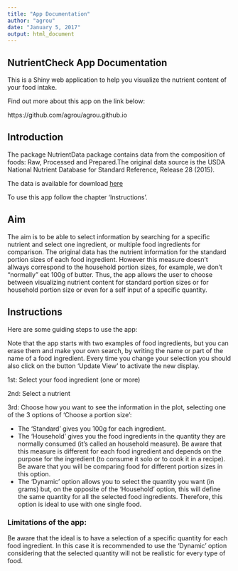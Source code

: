 ```yaml
---
title: "App Documentation"
author: "agrou"
date: "January 5, 2017"
output: html_document
---
```


## NutrientCheck App Documentation

This is a Shiny web application to help you visualize the nutrient content of your food intake.

Find out more about this app on the link below:

https://github.com/agrou/agrou.github.io


## Introduction

The package NutrientData package contains data from the composition of foods: Raw, Processed and Prepared.The original data source is the USDA National Nutrient Database for Standard Reference, Release 28 (2015).

The data is available for download [here](https://github.com/56north/NutrientData/blob/master/data/ABBREV.rda) 

To use this app follow the chapter 'Instructions'.

## Aim

The aim is to be able to select information by searching for a specific nutrient and select one ingredient, or multiple food ingredients for comparison. The original data has the nutrient information for the standard portion sizes of each food ingredient. However this measure doesn't allways correspond to the household portion sizes, for example, we don't "normally" eat 100g of butter. 
Thus, the app allows the user to choose between visualizing nutrient content for standard portion sizes or for household portion size or even for a self input of a specific quantity.

## Instructions

Here are some guiding steps to use the app:

Note that the app starts with two examples of food ingredients, but you can erase them and make your own search, by writing the name or part of the name of a food ingredient.
Every time you change your selection you should also click on the button 'Update View' to activate the new display.

1st: Select your food ingredient (one or more)

2nd: Select a nutrient

3rd: Choose how you want to see the information in the plot, selecting one of the 3 options of 'Choose a portion size':

* The 'Standard' gives you 100g for each ingredient. 
* The 'Household' gives you the food ingredients in the quantity they are normally consumed (it's called an household measure). Be aware that this measure is different for each food ingredient and depends on the purpose for the ingredient (to consume it solo or to cook it in a recipe). Be aware that you will be comparing food for different portion sizes in this option.
* The 'Dynamic' option allows you to select the quantity you want (in grams) but, on the opposite of the 'Household' option, this will define the same quantity for all the selected food ingredients. Therefore, this option is ideal to use with one single food.


### Limitations of the app:
Be aware that the ideal is to have a selection of a specific quantity for each food ingredient. In this case it is recommended to use the 'Dynamic' option considering
that the selected quantity will not be realistic for every type of food.
